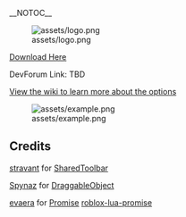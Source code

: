 __NOTOC__

[[File:assets/logo.png]]

[[https://github.com/rinuwaii/wirespanner/releases/latest|Download Here]]

DevForum Link: TBD

[[https://github.com/rinuwaii/wirespanner/wiki|View the wiki to learn more about the options]]

[[File:assets/example.png]]

== Credits ==
[[https://github.com/stravant|stravant]] for [[/src/req/SharedToolbar.module.lua|SharedToolbar]]

[[https://devforum.roblox.com/u/spynaz|Spynaz]] for [[/src/req/DraggableObject.module.lua|DraggableObject]]

[[https://github.com/evaera|evaera]] for [[/src/req/Promise.module.lua|Promise]] [[https://github.com/evaera/roblox-lua-promise|roblox-lua-promise]]

